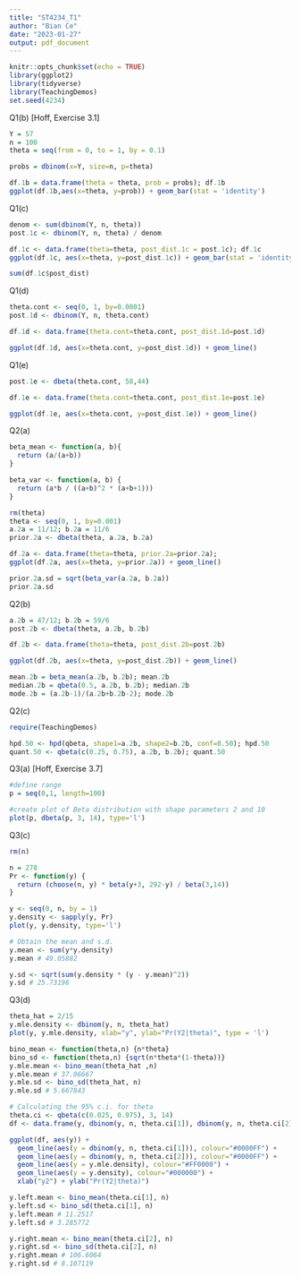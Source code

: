 ```yaml
---
title: "ST4234_T1"
author: "Bian Ce"
date: "2023-01-27"
output: pdf_document
---
```


```r
knitr::opts_chunk$set(echo = TRUE)
library(ggplot2)
library(tidyverse)
library(TeachingDemos)
set.seed(4234)
```

Q1(b)
[Hoff, Exercise 3.1]
```r
Y = 57
n = 100
theta = seq(from = 0, to = 1, by = 0.1)

probs = dbinom(x=Y, size=n, p=theta)

df.1b = data.frame(theta = theta, prob = probs); df.1b
ggplot(df.1b,aes(x=theta, y=prob)) + geom_bar(stat = 'identity')
```
Q1(c)
```r
denom <- sum(dbinom(Y, n, theta))
post.1c <- dbinom(Y, n, theta) / denom

df.1c <- data.frame(theta=theta, post_dist.1c = post.1c); df.1c
ggplot(df.1c, aes(x=theta, y=post_dist.1c)) + geom_bar(stat = 'identity')

sum(df.1c$post_dist)
```

Q1(d)
```r
theta.cont <- seq(0, 1, by=0.0001)
post.1d <- dbinom(Y, n, theta.cont)

df.1d <- data.frame(theta.cont=theta.cont, post_dist.1d=post.1d)

ggplot(df.1d, aes(x=theta.cont, y=post_dist.1d)) + geom_line() 
```
Q1(e)
```r
post.1e <- dbeta(theta.cont, 58,44)

df.1e <- data.frame(theta.cont=theta.cont, post_dist.1e=post.1e)

ggplot(df.1e, aes(x=theta.cont, y=post_dist.1e)) + geom_line()
```
Q2(a)
```r
beta_mean <- function(a, b){
  return (a/(a+b))
}

beta_var <- function(a, b) {
  return (a*b / ((a+b)^2 * (a+b+1)))
}

rm(theta)
theta <- seq(0, 1, by=0.001)
a.2a = 11/12; b.2a = 11/6
prior.2a <- dbeta(theta, a.2a, b.2a)

df.2a <- data.frame(theta=theta, prior.2a=prior.2a);
ggplot(df.2a, aes(x=theta, y=prior.2a)) + geom_line()

prior.2a.sd = sqrt(beta_var(a.2a, b.2a))
prior.2a.sd
```
Q2(b)
```r
a.2b = 47/12; b.2b = 59/6
post.2b <- dbeta(theta, a.2b, b.2b)

df.2b <- data.frame(theta=theta, post_dist.2b=post.2b)

ggplot(df.2b, aes(x=theta, y=post_dist.2b)) + geom_line()

mean.2b = beta_mean(a.2b, b.2b); mean.2b
median.2b = qbeta(0.5, a.2b, b.2b); median.2b
mode.2b = (a.2b-1)/(a.2b+b.2b-2); mode.2b
```
Q2(c)
```r
require(TeachingDemos)

hpd.50 <- hpd(qbeta, shape1=a.2b, shape2=b.2b, conf=0.50); hpd.50
quant.50 <- qbeta(c(0.25, 0.75), a.2b, b.2b); quant.50
```

Q3(a)
[Hoff, Exercise 3.7]
```r
#define range
p = seq(0,1, length=100)

#create plot of Beta distribution with shape parameters 2 and 10
plot(p, dbeta(p, 3, 14), type='l')
```

Q3(c)
```r
rm(n)

n = 278
Pr <- function(y) {
  return (choose(n, y) * beta(y+3, 292-y) / beta(3,14))
}

y <- seq(0, n, by = 1)
y.density <- sapply(y, Pr)
plot(y, y.density, type='l')

# Obtain the mean and s.d.
y.mean <- sum(y*y.density)
y.mean # 49.05882

y.sd <- sqrt(sum(y.density * (y - y.mean)^2))
y.sd # 25.73196
```

Q3(d)
```r
theta_hat = 2/15
y.mle.density <- dbinom(y, n, theta_hat)
plot(y, y.mle.density, xlab="y", ylab="Pr(Y2|theta)", type = 'l')

bino_mean <- function(theta,n) {n*theta}
bino_sd <- function(theta,n) {sqrt(n*theta*(1-theta))}
y.mle.mean <- bino_mean(theta_hat ,n)
y.mle.mean # 37.06667
y.mle.sd <- bino_sd(theta_hat, n)
y.mle.sd # 5.667843

# Calculating the 95% c.i. for theta
theta.ci <- qbeta(c(0.025, 0.975), 3, 14)
df <- data.frame(y, dbinom(y, n, theta.ci[1]), dbinom(y, n, theta.ci[2]))

ggplot(df, aes(y)) + 
  geom_line(aes(y = dbinom(y, n, theta.ci[1])), colour="#0000FF") +
  geom_line(aes(y = dbinom(y, n, theta.ci[2])), colour="#0000FF") + 
  geom_line(aes(y = y.mle.density), colour="#FF0000") +
  geom_line(aes(y = y.density), colour="#000000") +
  xlab("y2") + ylab("Pr(Y2|theta)")

y.left.mean <- bino_mean(theta.ci[1], n)
y.left.sd <- bino_sd(theta.ci[1], n)
y.left.mean # 11.2517
y.left.sd # 3.285772

y.right.mean <- bino_mean(theta.ci[2], n)
y.right.sd <- bino_sd(theta.ci[2], n)
y.right.mean # 106.6064
y.right.sd # 8.107119
```



